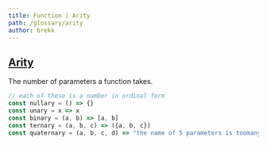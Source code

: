 ```yaml
---
title: Function | Arity
path: /glossary/arity
author: brekk
---
```


## [Arity](/glossary/arity)

The number of parameters a function takes.

```js
// each of these is a number in ordinal form
const nullary = () => {}
const unary = x => x
const binary = (a, b) => [a, b]
const ternary = (a, b, c) => ({a, b, c})
const quaternary = (a, b, c, d) => "the name of 5 parameters is toomanyary"
```
